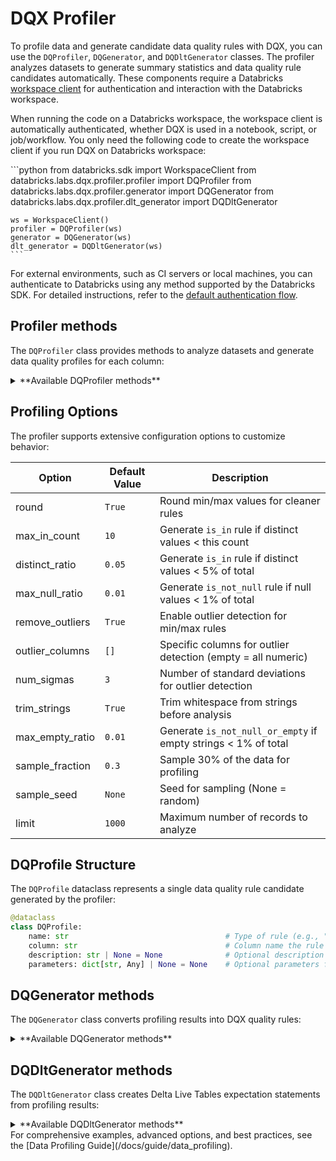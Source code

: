 
# DQX Profiler

To profile data and generate candidate data quality rules with DQX, you can use the `DQProfiler`, `DQGenerator`, and `DQDltGenerator` classes.
The profiler analyzes datasets to generate summary statistics and data quality rule candidates automatically.
These components require a Databricks [workspace client](https://docs.databricks.com/aws/en/dev-tools/sdk-python) for authentication and interaction with the Databricks workspace.

When running the code on a Databricks workspace, the workspace client is automatically authenticated, whether DQX is used in a notebook, script, or job/workflow.
You only need the following code to create the workspace client if you run DQX on Databricks workspace:

<Tabs>
  <TabItem value="Python" label="Python" default>
    ```python
    from databricks.sdk import WorkspaceClient
    from databricks.labs.dqx.profiler.profiler import DQProfiler
    from databricks.labs.dqx.profiler.generator import DQGenerator
    from databricks.labs.dqx.profiler.dlt_generator import DQDltGenerator

    ws = WorkspaceClient()
    profiler = DQProfiler(ws)
    generator = DQGenerator(ws)
    dlt_generator = DQDltGenerator(ws)
    ```
  </TabItem>
</Tabs>

For external environments, such as CI servers or local machines, you can authenticate to Databricks using any method supported by the Databricks SDK. For detailed instructions, refer to the [default authentication flow](https://databricks-sdk-py.readthedocs.io/en/latest/authentication.html#default-authentication-flow).

## Profiler methods

The `DQProfiler` class provides methods to analyze datasets and generate data quality profiles for each column:

<details style={{ backgroundColor: 'transparent', color: 'neutral' }}>
<summary>**Available DQProfiler methods**</summary>
| Method                     | Description                                                                                    | Arguments                                                                                                                                                                                                                                                                                               | Supports local execution |
| -------------------------- | ---------------------------------------------------------------------------------------------- | ------------------------------------------------------------------------------------------------------------------------------------------------------------------------------------------------------------------------------------------------------------------------------------------------------- | ------------------------ |
| profile                    | Profiles a DataFrame to generate summary statistics and data quality rules.                    | df: DataFrame to profile; cols: Optional list of column names to include; opts: Optional dictionary of profiling options.                                                                                                                                                                                | Yes                      |
| profile_table              | Profiles a Delta table to generate summary statistics and data quality rules.                  | table: Fully-qualified table name; cols: Optional list of column names to include; opts: Optional dictionary of profiling options; spark: Optional SparkSession.                                                                                                                                         | No                       |
| profile_tables             | Profiles multiple Delta tables in Unity Catalog with pattern matching.                         | tables: Optional list of table names; patterns: Optional list of regex patterns to match tables; exclude_matched: Whether to exclude matched tables (default False); max_workers: Concurrency limit for parallel profiling (default 4).                                                                  | No                       |

</details>

## Profiling Options

The profiler supports extensive configuration options to customize behavior:

| Option              | Default Value | Description                                                    |
| ------------------- | ------------- | -------------------------------------------------------------- |
| round               | `True`        | Round min/max values for cleaner rules                         |
| max_in_count        | `10`          | Generate `is_in` rule if distinct values < this count          |
| distinct_ratio      | `0.05`        | Generate `is_in` rule if distinct values < 5% of total         |
| max_null_ratio      | `0.01`        | Generate `is_not_null` rule if null values < 1% of total       |
| remove_outliers     | `True`        | Enable outlier detection for min/max rules                     |
| outlier_columns     | `[]`          | Specific columns for outlier detection (empty = all numeric)   |
| num_sigmas          | `3`           | Number of standard deviations for outlier detection            |
| trim_strings        | `True`        | Trim whitespace from strings before analysis                   |
| max_empty_ratio     | `0.01`        | Generate `is_not_null_or_empty` if empty strings < 1% of total |
| sample_fraction     | `0.3`         | Sample 30% of the data for profiling                           |
| sample_seed         | `None`        | Seed for sampling (None = random)                              |
| limit               | `1000`        | Maximum number of records to analyze                           |

## DQProfile Structure

The `DQProfile` dataclass represents a single data quality rule candidate generated by the profiler:

```python
@dataclass
class DQProfile:
    name: str                                   # Type of rule (e.g., "is_not_null", "min_max", "is_in")
    column: str                                 # Column name the rule applies to
    description: str | None = None              # Optional description of how the rule was generated
    parameters: dict[str, Any] | None = None    # Optional parameters for the rule
```

## DQGenerator methods

The `DQGenerator` class converts profiling results into DQX quality rules:

<details style={{ backgroundColor: 'transparent', color: 'neutral' }}>
<summary>**Available DQGenerator methods**</summary>
| Method             | Description                                                           | Arguments                                                                                                                                                  | Supports local execution |
| ------------------ | --------------------------------------------------------------------- | ---------------------------------------------------------------------------------------------------------------------------------------------------------- | ------------------------ |
| generate_dq_rules  | Generates a list of data quality rules from profiling results.        | rules: List of DQProfile objects; level: Criticality level for generated rules (default "error").                                                          | Yes                      |

</details>

## DQDltGenerator methods

The `DQDltGenerator` class creates Delta Live Tables expectation statements from profiling results:

<details style={{ backgroundColor: 'transparent', color: 'neutral' }}>
<summary>**Available DQDltGenerator methods**</summary>

| Method               | Description                                                        | Arguments                                                                                                                                                               | Supports local execution |
| -------------------- | ------------------------------------------------------------------ | ----------------------------------------------------------------------------------------------------------------------------------------------------------------------- | ------------------------ |
| generate_dlt_rules   | Generates Delta Live Table rules in the specified language.        | rules: List of DQProfile objects; action: Optional violation action ("drop", "fail", or None); language: Target language ("SQL", "Python", or "Python_Dict").           | Yes                      |

</details>

<Admonition type="info" title="Complete Profiling Guide">
For comprehensive examples, advanced options, and best practices, see the [Data Profiling Guide](/docs/guide/data_profiling).
</Admonition> 
